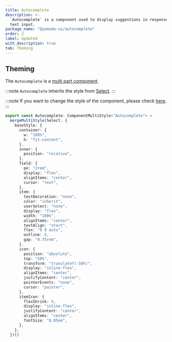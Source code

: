 ```yaml
---
title: Autocomplete
description: >-
  `Autocomplete` is a component used to display suggestions in response to user
  text input.
package_name: "@yamada-ui/autocomplete"
order: 2
label: Updated
with_description: true
tab: Theming
---
```


## Theming

The `Autocomplete` is a [multi part component](/styled-system/theming/component-styles#multi-part-components).

:::note
`Autocomplete` inherits the style from [Select](/components/forms/select).
:::

:::note
If you want to change the style of the component, please check [here](/styled-system/theming/customize-theme#changing-the-style-of-components).
:::

```ts
export const Autocomplete: ComponentMultiStyle<"Autocomplete"> =
  mergeMultiStyle(Select, {
    baseStyle: {
      container: {
        w: "100%",
        h: "fit-content",
      },
      inner: {
        position: "relative",
      },
      field: {
        pe: "2rem",
        display: "flex",
        alignItems: "center",
        cursor: "text",
      },
      item: {
        textDecoration: "none",
        color: "inherit",
        userSelect: "none",
        display: "flex",
        width: "100%",
        alignItems: "center",
        textAlign: "start",
        flex: "0 0 auto",
        outline: 0,
        gap: "0.75rem",
      },
      icon: {
        position: "absolute",
        top: "50%",
        transform: "translateY(-50%)",
        display: "inline-flex",
        alignItems: "center",
        justifyContent: "center",
        pointerEvents: "none",
        cursor: "pointer",
      },
      itemIcon: {
        flexShrink: 0,
        display: "inline-flex",
        justifyContent: "center",
        alignItems: "center",
        fontSize: "0.85em",
      },
    },
  })()
```
